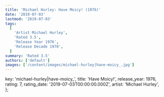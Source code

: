 ```yaml
---
title: 'Michael Hurley: Have Moicy! (1976)'
date: '2019-07-03'
lastmod: '2019-07-03'
tags:
  [
    'Artist Michael Hurley',
    'Rated 3.5',
    'Release Year 1976',
    'Release Decade 1970',
  ]
summary: 'Rated 3.5'
authors: ['default']
images: ['/content/images/michael-hurley|have-moicy_.jpg']
---
```


  key: 'michael-hurley|have-moicy_',
  title: 'Have Moicy!',
  release_year: 1976,
  rating: 7,
  rating_date: '2019-07-03T00:00:00.000Z',
  artist: 'Michael Hurley',
};

<MusicRating data={data} />
